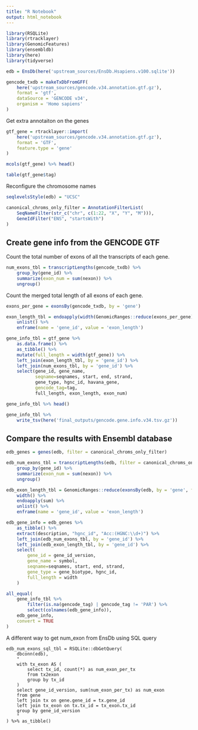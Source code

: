 ```yaml
---
title: "R Notebook"
output: html_notebook
---
```


```r
library(RSQLite)
library(rtracklayer)
library(GenomicFeatures)
library(ensembldb)
library(here)
library(tidyverse)
```

```r
edb = EnsDb(here('upstream_sources/EnsDb.Hsapiens.v100.sqlite'))

gencode_txdb = makeTxDbFromGFF(
    here('upstream_sources/gencode.v34.annotation.gtf.gz'),
    format = 'gtf',
    dataSource = 'GENCODE v34',
    organism = 'Homo sapiens'
)
```

Get extra annotaiton on the genes
```r
gtf_gene = rtracklayer::import(
    here('upstream_sources/gencode.v34.annotation.gtf.gz'), 
    format = 'GTF',
    feature.type = 'gene'
)
```

```r
mcols(gtf_gene) %>% head()
```

```r
table(gtf_gene$tag)
```


Reconfigure the chromosome names
```r
seqlevelsStyle(edb) = "UCSC"

canonical_chroms_only_filter = AnnotationFilterList(
    SeqNameFilter(str_c("chr", c(1:22, "X", "Y", "M"))),
    GeneIdFilter("ENS", "startsWith")
)
```


## Create gene info from the GENCODE GTF
Count the total number of exons of all the transcripts of each gene.
```r
num_exons_tbl = transcriptLengths(gencode_txdb) %>%
    group_by(gene_id) %>%
    summarize(exon_num = sum(nexon)) %>%
    ungroup()
```

Count the merged total length of all exons of each gene.
```r
exons_per_gene = exonsBy(gencode_txdb, by = 'gene')

exon_length_tbl = endoapply(width(GenomicRanges::reduce(exons_per_gene)), sum) %>% 
    unlist() %>%
    enframe(name = 'gene_id', value = 'exon_length')
```

```r
gene_info_tbl = gtf_gene %>% 
    as.data.frame() %>% 
    as_tibble() %>%
    mutate(full_length = width(gtf_gene)) %>%
    left_join(exon_length_tbl, by = 'gene_id') %>%
    left_join(num_exons_tbl, by = 'gene_id') %>%
    select(gene_id, gene_name, 
           seqname=seqnames, start, end, strand, 
           gene_type, hgnc_id, havana_gene,
           gencode_tag=tag,
           full_length, exon_length, exon_num)
```

```r
gene_info_tbl %>% head()
```

```r
gene_info_tbl %>% 
    write_tsv(here('final_outputs/gencode.gene.info.v34.tsv.gz'))
```



## Compare the results with Ensembl database
```r
edb_genes = genes(edb, filter = canonical_chroms_only_filter)
```

```r
edb_num_exons_tbl = transcriptLengths(edb, filter = canonical_chroms_only_filter) %>%
    group_by(gene_id) %>%
    summarize(exon_num = sum(nexon)) %>%
    ungroup()
```

```r
edb_exon_length_tbl = GenomicRanges::reduce(exonsBy(edb, by = 'gene', filter = canonical_chroms_only_filter)) %>%
    width() %>%
    endoapply(sum) %>% 
    unlist() %>%
    enframe(name = 'gene_id', value = 'exon_length')
```

```r
edb_gene_info = edb_genes %>% 
    as_tibble() %>%
    extract(description, "hgnc_id", "Acc:(HGNC:\\d+)") %>%
    left_join(edb_num_exons_tbl, by = 'gene_id') %>%
    left_join(edb_exon_length_tbl, by = 'gene_id') %>%
    select(
        gene_id = gene_id_version,
        gene_name = symbol,
        seqname=seqnames, start, end, strand,
        gene_type = gene_biotype, hgnc_id,
        full_length = width
    )
```

```r
all_equal(
    gene_info_tbl %>% 
        filter(is.na(gencode_tag) | gencode_tag != 'PAR') %>% 
        select(colnames(edb_gene_info)),
    edb_gene_info,
    convert = TRUE
)
```


A different way to get num_exon from EnsDb using SQL query
```
edb_num_exons_sql_tbl = RSQLite::dbGetQuery(
    dbconn(edb),
    "
    with tx_exon AS (
        select tx_id, count(*) as num_exon_per_tx
        from tx2exon 
        group by tx_id
    )
    select gene_id_version, sum(num_exon_per_tx) as num_exon
    from gene
    left join tx on gene.gene_id = tx.gene_id
    left join tx_exon on tx.tx_id = tx_exon.tx_id
    group by gene_id_version
    "
) %>% as_tibble()
```
